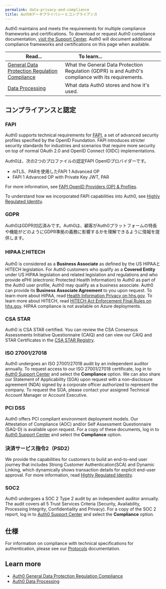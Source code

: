 ```yaml
---
permalink: data-privacy-and-compliance
title: Auth0データプライバシーとコンプライアンス
---
```


Auth0 maintains and meets the requirements for multiple compliance frameworks and certifications. To download or request Auth0 compliance documentation, [visit the Support Center](https://support.auth0.com/compliance). Auth0 will document additional compliance frameworks and certifications on this page when available.

<table class="table"><thead>
<tr>
<th><strong>Read...</strong></th>
<th><strong>To learn...</strong>                                </th>
</tr>
</thead>
<tbody>
<tr>
<td><a href="/docs/secure/data-privacy-and-compliance/gdpr">General Data Protection Regulation Compliance</a></td>
<td>What the General Data Protection Regulation (GDPR) is and Auth0's compliance with its requirements.</td>
</tr>
<tr>
<td><a href="/docs/secure/data-privacy-and-compliance/data-processing">Data Processing</a></td>
<td>What data Auth0 stores and how it's used.</td>
</tr>
</tbody>
</table>

## コンプライアンスと認定

### FAPI

Auth0 supports technical requirements for [FAPI](https://openid.net/wg/fapi/), a set of advanced security profiles specified by the <Tooltip tip="OpenID: Open standard for authentication that allows applications to verify users' identities without collecting and storing login information." cta="View Glossary" href="/docs/glossary?term=OpenID">OpenID</Tooltip> Foundation. FAPI introduces stricter security standards for industries and scenarios that require more security on top of normal <Tooltip tip="OAuth 2.0: Authorization framework that defines authorization protocols and workflows." cta="View Glossary" href="/docs/glossary?term=OAuth+2.0">OAuth 2.0</Tooltip> and OpenID Connect (OIDC) implementations.

Auth0は、次の2つのプロファイルの認定FAPI OpenIDプロバイダーです。

* mTLS、PARを使用したFAPI 1 Advanced OP
* FAPI 1 Advanced OP with Private Key <Tooltip tip="JSON Web Token (JWT): Standard ID Token format (and often Access Token format) used to represent claims securely between two parties." cta="View Glossary" href="/docs/glossary?term=JWT">JWT</Tooltip>, PAR

For more information, see [FAPI OpenID Providers (OP) & Profiles](https://openid.net/certification/#FAPI-OP-P).

To understand how we incorporated FAPI capabilities into Auth0, see [Highly Regulated Identity](/docs/secure/highly-regulated-identity).

### GDPR

Auth0はGDPR対応済みです。Auth0は、顧客がAuth0プラットフォームの特長や機能がどのようにGDPR準拠の義務に影響するかを理解できるように情報を提供します。

### HIPAAとHITECH

Auth0 is considered as a **Business Associate** as defined by the US HIPAAとHITECH legislation. For Auth0 customers who qualify as a **Covered Entity** under US HIPAA legislation and related legislation and regulations and who provide ePHI (electronic Protected Health Information) to Auth0 as part of the Auth0 user profile, Auth0 may qualify as a business associate. Auth0 can provide its **Business Associate Agreement** to you upon request. To learn more about HIPAA, read [Health Information Privacy on hhs.gov](https://www.hhs.gov/hipaa/index.html). To learn more about HITECH, read [HITECH Act Enforcement Final Rules on hhs.gov](https://www.hhs.gov/hipaa/for-professionals/special-topics/HITECH-act-enforcement-interim-final-rule/index.html). HIPAA compliance is not available on Azure deployments.

### CSA STAR

Auth0 is CSA STAR certified. You can review the CSA Consensus Assessments Initiative Questionnaire (CAIQ) and can view our CAIQ and STAR Certificates in the [CSA STAR Registry](https://cloudsecurityalliance.org/star/registry/auth0/).

### ISO 27001/27018

Auth0 undergoes an ISO 27001/27018 audit by an independent auditor annually. To request access to our ISO 27001/27018 certificate, log in to [Auth0 Support Center](http://support.auth0.com) and select the **Compliance** option. We can also share our Statement of Applicability (SOA) upon request with a non-disclosure agreement (NDA) signed by a corporate officer authorized to represent the company. To request the SOA, please contact your assigned Technical Account Manager or Account Executive.

### PCI DSS

Auth0 offers PCI compliant environment deployment models. Our Attestation of Compliance (AOC) and/or Self Assessment Questionnaire (SAQ-D) is available upon request. For a copy of these documents, log in to [Auth0 Support Center](http://support.auth0.com) and select the **Compliance** option.

### 決済サービス指令2（PSD2）

We provide the capabilities for customers to build an end-to-end user journey that includes Strong Customer Authentication(SCA) and Dynamic Linking, which dynamically shows transaction details for explicit end-user approval. For more information, read [Highly Regulated Identity](/docs/secure/highly-regulated-identity).

### SOC2

Auth0 undergoes a SOC 2 Type 2 audit by an independent auditor annually. The audit covers all 5 Trust Services Criteria (Security, Availability, Processing Integrity, Confidentiality and Privacy). For a copy of the SOC 2 report, log in to [Auth0 Support Center](http://support.auth0.com) and select the **Compliance** option.

## 仕様

For information on compliance with technical specifications for authentication, please see our [Protocols](/docs/authenticate/protocols) documentation.

## Learn more

* [Auth0 General Data Protection Regulation Compliance](/docs/secure/data-privacy-and-compliance/gdpr)
* [Auth0 Data Processing](/docs/secure/data-privacy-and-compliance/data-processing)